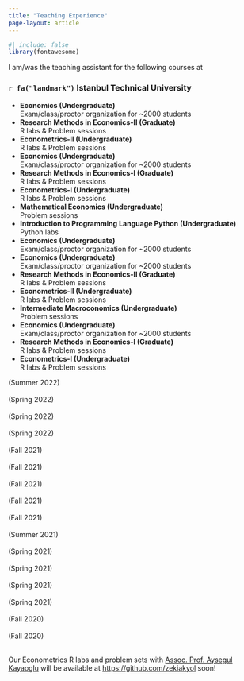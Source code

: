 ```yaml
---
title: "Teaching Experience"
page-layout: article
---
```


```r
#| include: false
library(fontawesome)
```

I am/was the teaching assistant for the following courses at

### `r fa("landmark")`  **Istanbul Technical University**

::: {.d-flex .justify-content-between}
::: {}
- **Economics (Undergraduate)**  <br>
  Exam/class/proctor organization for ~2000 students <br>
- **Research Methods in Economics-II (Graduate)** <br>
  R labs & Problem sessions <br>
- **Econometrics-II (Undergraduate)** <br>
  R labs & Problem sessions <br>
- **Economics (Undergraduate)** <br>
  Exam/class/proctor organization for ~2000 students <br>
- **Research Methods in Economics-I (Graduate)** <br>
  R labs & Problem sessions <br>
- **Econometrics-I (Undergraduate)** <br>
  R labs & Problem sessions <br>
- **Mathematical Economics (Undergraduate)** <br>
  Problem sessions <br>
- **Introduction to Programming Language Python (Undergraduate)** <br>
  Python labs <br>
- **Economics (Undergraduate)** <br>
  Exam/class/proctor organization for ~2000 students <br>
- **Economics (Undergraduate)** <br>
  Exam/class/proctor organization for ~2000 students <br>
- **Research Methods in Economics-II (Graduate)** <br>
  R labs & Problem sessions <br>
- **Econometrics-II (Undergraduate)** <br>
  R labs & Problem sessions <br>
- **Intermediate Macroconomics (Undergraduate)** <br>
  Problem sessions <br>
- **Economics (Undergraduate)** <br>
  Exam/class/proctor organization for ~2000 students <br>
- **Research Methods in Economics-I (Graduate)** <br>
  R labs & Problem sessions <br>
- **Econometrics-I (Undergraduate)** <br>
  R labs & Problem sessions <br>
:::
::: {.text-end}
(Summer 2022) <br> <br>
(Spring 2022) <br> <br>
(Spring 2022) <br> <br>
(Spring 2022) <br> <br>
(Fall 2021) <br> <br>
(Fall 2021) <br> <br>
(Fall 2021) <br> <br>
(Fall 2021) <br> <br>
(Fall 2021) <br> <br>
(Summer 2021) <br> <br>
(Spring 2021) <br> <br>
(Spring 2021) <br> <br>
(Spring 2021) <br> <br>
(Spring 2021) <br> <br>
(Fall 2020) <br> <br>
(Fall 2020) <br> <br>
:::
:::

Our Econometrics R labs and problem sets with [Assoc. Prof. Aysegul Kayaoglu](https://sites.google.com/view/aysegulkayaoglu){target="_blank"} will be available at [https://github.com/zekiakyol](https://github.com/zekiakyol){target="_blank"} soon!